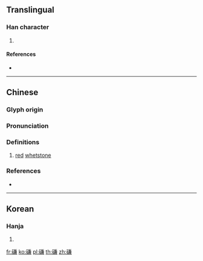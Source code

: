 {{character info/new}}
==Translingual==

===Han character===
{{Han char|rn=112|rad=石|as=10|sn=15|four=18637|canj=MRTXC}}

# {{defn|Han|sort=石10}}

====References====
* {{Han ref|kx=0834.320|dkj=24400|dj=1252.050|hdz=42449.100|uh=78CF|ud=30927|bh=E6C2|bd=59074}}

----

==Chinese==
{{zh-forms}}

===Glyph origin===
{{Han etym}}

===Pronunciation===
{{zh-pron
|m=lián
|c=lim4
|mc=
|oc=y
|cat=
}}

===Definitions===
{{zh-hanzi}}

# {{zh-obsolete}} [[red]] [[whetstone]]

===References===
* {{R:twedu|B02999}}

----

==Korean==

===Hanja===
{{ko-hanja|hangeul=[[렴]]>[[염]]|eumhun=|rv=ryeom>yeom|mr=ryŏm>yŏm|y=lyem>yem}}

# {{defn|lang=ko|sort=石10}}

[[fr:磏]]
[[ko:磏]]
[[pl:磏]]
[[th:磏]]
[[zh:磏]]